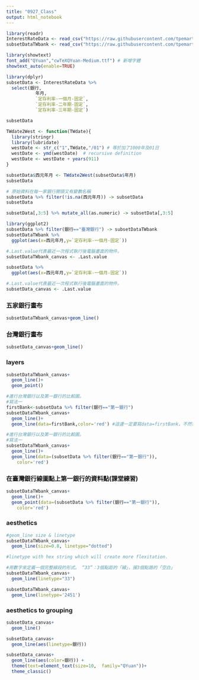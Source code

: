 ```yaml
---
title: "0927_Class"
output: html_notebook
---
```


```r
library(readr)
InterestRateData <- read_csv("https://raw.githubusercontent.com/tpemartin/github-data/master/InterestRateData.csv")
subsetDataTWbank <- read_csv("https://raw.githubusercontent.com/tpemartin/github-data/master/subsetDataTWbank.csv")
```

```r
library(showtext)
font_add("QYuan","cwTeXQYuan-Medium.ttf") # 新增字體
showtext_auto(enable=TRUE)
```

```r
library(dplyr)
subsetData <- InterestRateData %>%
  select(銀行,
           年月,
           `定存利率-一個月-固定`,
           `定存利率-二年期-固定`,
           `定存利率-三年期-固定`)

subsetData
```

```r
TWdate2West <- function(TWdate){
  library(stringr)
  library(lubridate)
  westDate <- str_c("1",TWdate,"/01") # 等於加了1000年及01日
  westDate <- ymd(westDate)  # recursive definition
  westDate <- westDate + years(911)
}

subsetData$西元年月 <- TWdate2West(subsetData$年月)
subsetData
```

```r
# 原始資料在每一家銀行開頭又有變數名稱
subsetData %>% filter(!is.na(西元年月)) -> subsetData
subsetData
```

```r
subsetData[,3:5] %>% mutate_all(as.numeric) -> subsetData[,3:5]
```

```r
library(ggplot2)
subsetData %>% filter(銀行=="臺灣銀行") -> subsetDataTWbank
subsetDataTWbank %>%
  ggplot(aes(x=西元年月,y=`定存利率-一個月-固定`)) 
```

```r
#.Last.value代表最近一次程式執行後電腦畫面的物件。
subsetDataTWbank_canvas <- .Last.value
```

```r
subsetData %>%
  ggplot(aes(x=西元年月,y=`定存利率-一個月-固定`))
```

```r
#.Last.value代表最近一次程式執行後電腦畫面的物件。
subsetData_canvas <- .Last.value
```

### 五家銀行畫布
```r
subsetDataTWbank_canvas+geom_line()
```

### 台灣銀行畫布
```r
subsetData_canvas+geom_line()
```


### layers
```r
subsetDataTWbank_canvas+
  geom_line()+
  geom_point()
```


```r
#進行台灣銀行以及第一銀行的比較圖。
#寫法一
firstBank<-subsetData %>% filter(銀行=="第一銀行")
subsetDataTWbank_canvas+
  geom_line()+
  geom_line(data=firstBank,color='red') #這邊一定要寫data=firstBank，不然電腦會以為mapping = firstbank
```

```r
#進行台灣銀行以及第一銀行的比較圖。
#寫法一
subsetDataTWbank_canvas+
  geom_line()+
  geom_line(data=(subsetData %>% filter(銀行=="第一銀行")),
    color='red')
```

### 在臺灣銀行線圖點上第一銀行的資料點(課堂練習)
```r
subsetDataTWbank_canvas+
  geom_line()+
  geom_point(data=(subsetData %>% filter(銀行=="第一銀行")),
    color='red')
```

### aesthetics
```r
#geom_line size & linetype
subsetDataTWbank_canvas+
  geom_line(size=0.8, linetype="dotted")
```

```r
#linetype with hex string which will create more flexitation.

#用數字來定義一個完整線段的形式。 “33”：3個點距的「線」，接3個點路的「空白」
subsetDataTWbank_canvas+
  geom_line(linetype="33")
```

```r
subsetDataTWbank_canvas+
  geom_line(linetype='2451')
```

### aesthetics to grouping 
```r
subsetData_canvas+
  geom_line()
```

```r
subsetData_canvas+
  geom_line(aes(linetype=銀行))
```

```r
subsetData_canvas+
  geom_line(aes(color=銀行)) +
  theme(text=element_text(size=10,  family="QYuan"))+
  theme_classic()
```

